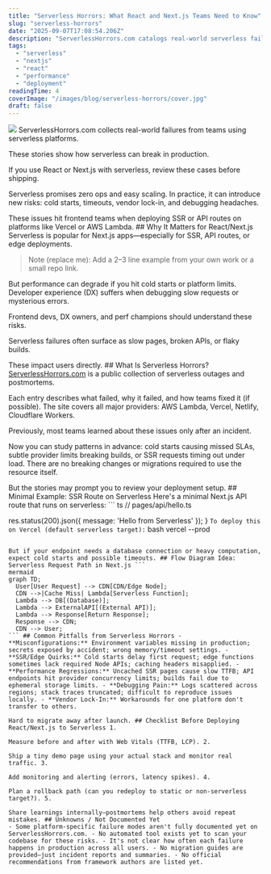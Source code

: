 ```yaml
---
title: "Serverless Horrors: What React and Next.js Teams Need to Know"
slug: "serverless-horrors"
date: "2025-09-07T17:08:54.206Z"
description: "ServerlessHorrors.com catalogs real-world serverless failures. Modern React/Next.js teams should review these cases before deploying to serverless platforms...."
tags:
  - "serverless"
  - "nextjs"
  - "react"
  - "performance"
  - "deployment"
readingTime: 4
coverImage: "/images/blog/serverless-horrors/cover.jpg"
draft: false
---
```


![]( /images/blog/serverless-horrors/cover.jpg ) ServerlessHorrors.com collects real-world failures from teams using serverless platforms.

These stories show how serverless can break in production.

If you use React or Next.js with serverless, review these cases before shipping.

Serverless promises zero ops and easy scaling. In practice, it can introduce new risks: cold starts, timeouts, vendor lock-in, and debugging headaches.

These issues hit frontend teams when deploying SSR or API routes on platforms like Vercel or AWS Lambda. ## Why It Matters for React/Next.js Serverless is popular for Next.js apps—especially for SSR, API routes, or edge deployments.

> Note (replace me): Add a 2–3 line example from your own work or a small repo link.


But performance can degrade if you hit cold starts or platform limits. Developer experience (DX) suffers when debugging slow requests or mysterious errors.

Frontend devs, DX owners, and perf champions should understand these risks.

Serverless failures often surface as slow pages, broken APIs, or flaky builds.

These impact users directly. ## What Is Serverless Horrors? [ServerlessHorrors.com](https://serverlesshorrors.com/) is a public collection of serverless outages and postmortems.

Each entry describes what failed, why it failed, and how teams fixed it (if possible). The site covers all major providers: AWS Lambda, Vercel, Netlify, Cloudflare Workers.

Previously, most teams learned about these issues only after an incident.

Now you can study patterns in advance: cold starts causing missed SLAs, subtle provider limits breaking builds, or SSR requests timing out under load. There are no breaking changes or migrations required to use the resource itself.

But the stories may prompt you to review your deployment setup. ## Minimal Example: SSR Route on Serverless Here's a minimal Next.js API route that runs on serverless: ```
ts
// pages/api/hello.ts

  res.status(200).json({ message: 'Hello from Serverless' });
}
``` To deploy this on Vercel (default serverless target): ```
bash
vercel --prod
``` This works for small APIs.

But if your endpoint needs a database connection or heavy computation, expect cold starts and possible timeouts. ## Flow Diagram Idea: Serverless Request Path in Next.js ```
mermaid
graph TD;
  User[User Request] --> CDN[CDN/Edge Node];
  CDN -->|Cache Miss| Lambda[Serverless Function];
  Lambda --> DB[(Database)];
  Lambda --> ExternalAPI[(External API)];
  Lambda --> Response[Return Response];
  Response --> CDN;
  CDN --> User;
``` ## Common Pitfalls from Serverless Horrors - **Misconfigurations:** Environment variables missing in production; secrets exposed by accident; wrong memory/timeout settings. - **SSR/Edge Quirks:** Cold starts delay first request; edge functions sometimes lack required Node APIs; caching headers misapplied. - **Performance Regressions:** Uncached SSR pages cause slow TTFB; API endpoints hit provider concurrency limits; builds fail due to ephemeral storage limits. - **Debugging Pain:** Logs scattered across regions; stack traces truncated; difficult to reproduce issues locally. - **Vendor Lock-In:** Workarounds for one platform don't transfer to others.

Hard to migrate away after launch. ## Checklist Before Deploying React/Next.js to Serverless 1.

Measure before and after with Web Vitals (TTFB, LCP). 2.

Ship a tiny demo page using your actual stack and monitor real traffic. 3.

Add monitoring and alerting (errors, latency spikes). 4.

Plan a rollback path (can you redeploy to static or non-serverless target?). 5.

Share learnings internally—postmortems help others avoid repeat mistakes. ## Unknowns / Not Documented Yet
- Some platform-specific failure modes aren't fully documented yet on ServerlessHorrors.com. - No automated tool exists yet to scan your codebase for these risks. - It's not clear how often each failure happens in production across all users. - No migration guides are provided—just incident reports and summaries. - No official recommendations from framework authors are listed yet.
